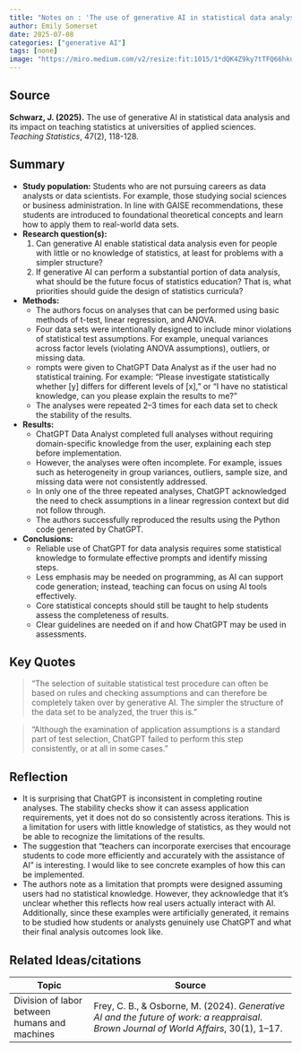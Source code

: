 ```yaml
---
title: "Notes on : 'The use of generative AI in statistical data analysis and its impact on teaching statistics at universities of applied sciences'"
author: Emily Somerset
date: 2025-07-08
categories: ["generative AI"]
tags: [none]
image: "https://miro.medium.com/v2/resize:fit:1015/1*dQK4Z9ky7tTFQ66hkua0Og.png"
---
```


## Source

**Schwarz, J. (2025).** The use of generative AI in statistical data analysis and its impact on teaching statistics at universities of applied sciences. *Teaching Statistics*, 47(2), 118-128.

## Summary

- **Study population:** Students who are not pursuing careers as data analysts or data scientists. For example, those studying social sciences or business administration. In line with GAISE recommendations, these students are introduced to foundational theoretical concepts and learn how to apply them to real-world data sets.
- **Research question(s):** 
    1) Can generative AI enable statistical data analysis even for people with little or no knowledge of statistics, at least for problems with a simpler structure?
    2) If generative AI can perform a substantial portion of data analysis, what should be the future focus of statistics education? That is, what priorities should guide the design of statistics curricula?
- **Methods:** 
    - The authors focus on analyses that can be performed using basic methods of t-test, linear regression, and ANOVA. 
    - Four data sets were intentionally designed to include minor violations of statistical test assumptions. For example, unequal variances across factor levels (violating ANOVA assumptions), outliers, or missing data.
    - rompts were given to ChatGPT Data Analyst as if the user had no statistical training. For example: “Please investigate statistically whether [y] differs for different levels of [x],” or “I have no statistical knowledge, can you please explain the results to me?”
    - The analyses were repeated 2–3 times for each data set to check the stability of the results.
- **Results:**
    - ChatGPT Data Analyst completed full analyses without requiring domain-specific knowledge from the user, explaining each step before implementation.
    - However, the analyses were often incomplete. For example, issues such as heterogeneity in group variances, outliers, sample size, and missing data were not consistently addressed.
    - In only one of the three repeated analyses, ChatGPT acknowledged the need to check assumptions in a linear regression context but did not follow through.
    - The authors successfully reproduced the results using the Python code generated by ChatGPT.
- **Conclusions:**
   - Reliable use of ChatGPT for data analysis requires some statistical knowledge to formulate effective prompts and identify missing steps.
   - Less emphasis may be needed on programming, as AI can support code generation; instead, teaching can focus on using AI tools effectively.
   - Core statistical concepts should still be taught to help students assess the completeness of results.
   - Clear guidelines are needed on if and how ChatGPT may be used in assessments.
   
## Key Quotes

> "The selection of suitable statistical test procedure can often be based on rules and checking assumptions and can therefore be completely taken over by generative AI. The simpler the structure of the data set to be analyzed, the truer this is."

> "Although the examination of application assumptions is a standard part of test selection, ChatGPT failed to perform this step consistently, or at all in some cases."

## Reflection {.callout-reflection}

- It is surprising that ChatGPT is inconsistent in completing routine analyses. The stability checks show it can assess application requirements, yet it does not do so consistently across iterations.  This is a limitation for users with little knowledge of statistics, as they would not be able to recognize the limitations of the results.
- The suggestion that "teachers can incorporate exercises that encourage students to code more efficiently and accurately with the assistance of AI" is interesting. I would like to see concrete examples of how this can be implemented.
- The authors note as a limitation that prompts were designed assuming users had no statistical knowledge. However, they acknowledge that it’s unclear whether this reflects how real users actually interact with AI. Additionally, since these examples were artificially generated, it remains to be studied how students or analysts genuinely use ChatGPT and what their final analysis outcomes look like.

## Related Ideas/citations

| Topic                                 | Source                                                                                          |
|---------------------------------------|-------------------------------------------------------------------------------------------------|
| Division of labor between humans and machines | Frey, C. B., & Osborne, M. (2024). *Generative AI and the future of work: a reappraisal*. *Brown Journal of World Affairs*, 30(1), 1–17. |

